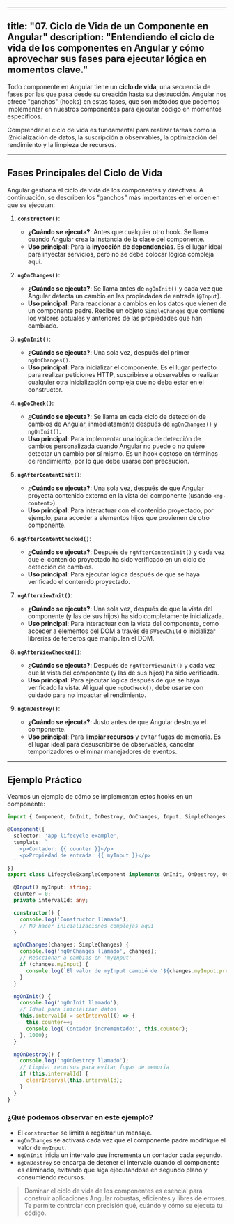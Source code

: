 
---
title: "07. Ciclo de Vida de un Componente en Angular"
description: "Entendiendo el ciclo de vida de los componentes en Angular y cómo aprovechar sus fases para ejecutar lógica en momentos clave."
---

Todo componente en Angular tiene un **ciclo de vida**, una secuencia de fases por las que pasa desde su creación hasta su destrucción. Angular nos ofrece "ganchos" (hooks) en estas fases, que son métodos que podemos implementar en nuestros componentes para ejecutar código en momentos específicos.

Comprender el ciclo de vida es fundamental para realizar tareas como la i2nicialización de datos, la suscripción a observables, la optimización del rendimiento y la limpieza de recursos.

---

## Fases Principales del Ciclo de Vida

Angular gestiona el ciclo de vida de los componentes y directivas. A continuación, se describen los "ganchos" más importantes en el orden en que se ejecutan:

1.  **`constructor()`**:
    *   **¿Cuándo se ejecuta?**: Antes que cualquier otro hook. Se llama cuando Angular crea la instancia de la clase del componente.
    *   **Uso principal**: Para la **inyección de dependencias**. Es el lugar ideal para inyectar servicios, pero no se debe colocar lógica compleja aquí.

2.  **`ngOnChanges()`**:
    *   **¿Cuándo se ejecuta?**: Se llama antes de `ngOnInit()` y cada vez que Angular detecta un cambio en las propiedades de entrada (`@Input`).
    *   **Uso principal**: Para reaccionar a cambios en los datos que vienen de un componente padre. Recibe un objeto `SimpleChanges` que contiene los valores actuales y anteriores de las propiedades que han cambiado.

3.  **`ngOnInit()`**:
    *   **¿Cuándo se ejecuta?**: Una sola vez, después del primer `ngOnChanges()`.
    *   **Uso principal**: Para inicializar el componente. Es el lugar perfecto para realizar peticiones HTTP, suscribirse a observables o realizar cualquier otra inicialización compleja que no deba estar en el constructor.

4.  **`ngDoCheck()`**:
    *   **¿Cuándo se ejecuta?**: Se llama en cada ciclo de detección de cambios de Angular, inmediatamente después de `ngOnChanges()` y `ngOnInit()`.
    *   **Uso principal**: Para implementar una lógica de detección de cambios personalizada cuando Angular no puede o no quiere detectar un cambio por sí mismo. Es un hook costoso en términos de rendimiento, por lo que debe usarse con precaución.

5.  **`ngAfterContentInit()`**:
    *   **¿Cuándo se ejecuta?**: Una sola vez, después de que Angular proyecta contenido externo en la vista del componente (usando `<ng-content>`).
    *   **Uso principal**: Para interactuar con el contenido proyectado, por ejemplo, para acceder a elementos hijos que provienen de otro componente.

6.  **`ngAfterContentChecked()`**:
    *   **¿Cuándo se ejecuta?**: Después de `ngAfterContentInit()` y cada vez que el contenido proyectado ha sido verificado en un ciclo de detección de cambios.
    *   **Uso principal**: Para ejecutar lógica después de que se haya verificado el contenido proyectado.

7.  **`ngAfterViewInit()`**:
    *   **¿Cuándo se ejecuta?**: Una sola vez, después de que la vista del componente (y las de sus hijos) ha sido completamente inicializada.
    *   **Uso principal**: Para interactuar con la vista del componente, como acceder a elementos del DOM a través de `@ViewChild` o inicializar librerías de terceros que manipulan el DOM.

8.  **`ngAfterViewChecked()`**:
    *   **¿Cuándo se ejecuta?**: Después de `ngAfterViewInit()` y cada vez que la vista del componente (y las de sus hijos) ha sido verificada.
    *   **Uso principal**: Para ejecutar lógica después de que se haya verificado la vista. Al igual que `ngDoCheck()`, debe usarse con cuidado para no impactar el rendimiento.

9.  **`ngOnDestroy()`**:
    *   **¿Cuándo se ejecuta?**: Justo antes de que Angular destruya el componente.
    *   **Uso principal**: Para **limpiar recursos** y evitar fugas de memoria. Es el lugar ideal para desuscribirse de observables, cancelar temporizadores o eliminar manejadores de eventos.

---

## Ejemplo Práctico

Veamos un ejemplo de cómo se implementan estos hooks en un componente:

```typescript
import { Component, OnInit, OnDestroy, OnChanges, Input, SimpleChanges } from '@angular/core';

@Component({
  selector: 'app-lifecycle-example',
  template: `
    <p>Contador: {{ counter }}</p>
    <p>Propiedad de entrada: {{ myInput }}</p>
  `
})
export class LifecycleExampleComponent implements OnInit, OnDestroy, OnChanges {

  @Input() myInput: string;
  counter = 0;
  private intervalId: any;

  constructor() {
    console.log('Constructor llamado');
    // NO hacer inicializaciones complejas aquí
  }

  ngOnChanges(changes: SimpleChanges) {
    console.log('ngOnChanges llamado', changes);
    // Reaccionar a cambios en 'myInput'
    if (changes.myInput) {
      console.log(`El valor de myInput cambió de '${changes.myInput.previousValue}' a '${changes.myInput.currentValue}'`);
    }
  }

  ngOnInit() {
    console.log('ngOnInit llamado');
    // Ideal para inicializar datos
    this.intervalId = setInterval(() => {
      this.counter++;
      console.log('Contador incrementado:', this.counter);
    }, 1000);
  }

  ngOnDestroy() {
    console.log('ngOnDestroy llamado');
    // Limpiar recursos para evitar fugas de memoria
    if (this.intervalId) {
      clearInterval(this.intervalId);
    }
  }
}
```

### ¿Qué podemos observar en este ejemplo?

-   El `constructor` se limita a registrar un mensaje.
-   `ngOnChanges` se activará cada vez que el componente padre modifique el valor de `myInput`.
-   `ngOnInit` inicia un intervalo que incrementa un contador cada segundo.
-   `ngOnDestroy` se encarga de detener el intervalo cuando el componente es eliminado, evitando que siga ejecutándose en segundo plano y consumiendo recursos.

> Dominar el ciclo de vida de los componentes es esencial para construir aplicaciones Angular robustas, eficientes y libres de errores. Te permite controlar con precisión qué, cuándo y cómo se ejecuta tu código.
